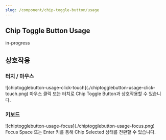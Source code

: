 ```yaml
---
slug: /component/chip-toggle-button/usage
---
```


## Chip Toggle Button Usage

in-progress

## 상호작용

### 터치 / 마우스

<FullCard>
  <FullCardImageCell>
    ![chiptogglebutton-usage-click-touch](./chiptogglebutton-usage-click-touch.png)
  </FullCardImageCell>
  <FullCardDescription>
    마우스 클릭 또는 터치로 Chip Toggle Button과 상호작용할 수 있습니다.
  </FullCardDescription>
</FullCard>

### 키보드

<HalfCard>
  <HalfCardImageCell>
    ![chiptogglebutton-usage-focus](./chiptogglebutton-usage-focus.png)
  </HalfCardImageCell>
  <HalfCardDescriptionCell>
    <HalfCardDescriptionTitle>Focus</HalfCardDescriptionTitle>
    <HalfCardDescription>
      <Keyboard>Space</Keyboard> 또는 <Keyboard>Enter</Keyboard> 키를 통해 Chip
      Selected 상태를 전환할 수 있습니다.
    </HalfCardDescription>
  </HalfCardDescriptionCell>
</HalfCard>